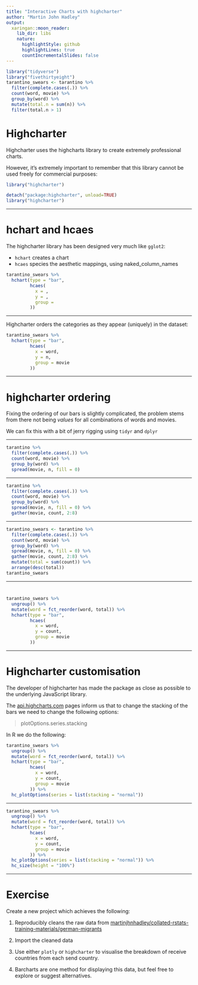 ```yaml
---
title: "Interactive Charts with highcharter"
author: "Martin John Hadley"
output:
  xaringan::moon_reader:
    lib_dir: libs
    nature:
      highlightStyle: github
      highlightLines: true
      countIncrementalSlides: false
---
```


```r
library("tidyverse")
library("fivethirtyeight")
tarantino_swears <- tarantino %>%
  filter(complete.cases(.)) %>%
  count(word, movie) %>%
  group_by(word) %>%
  mutate(total.n = sum(n)) %>%
  filter(total.n > 1) 
```

# Highcharter

Highcharter uses the highcharts library to create extremely professional charts.

However, it's extremely important to remember that this library cannot be used freely for commercial purposes:

```r
library("highcharter")
```

```r
detach("package:highcharter", unload=TRUE)
library("highcharter")
```

---

# hchart and hcaes

The highcharter library has been designed very much like `gglot2`:

- `hchart` creates a chart
- `hcaes` species the aesthetic mappings, using naked_column_names

```r
tarantino_swears %>%
  hchart(type = "bar",
         hcaes(
           x = ,
           y = ,
           group = 
         ))
```

---

Highcharter orders the categories as they appear (uniquely) in the dataset:

```r
tarantino_swears %>%
  hchart(type = "bar",
         hcaes(
           x = word,
           y = n,
           group = movie
         ))
```

---

# highcharter ordering

Fixing the ordering of our bars is slightly complicated, the problem stems from there not being *values* for all combinations of words and movies.

We can fix this with a bit of jerry rigging using `tidyr` and `dplyr`

---

```r
tarantino %>%
  filter(complete.cases(.)) %>%
  count(word, movie) %>%
  group_by(word) %>%
  spread(movie, n, fill = 0)
```

---

```r
tarantino %>%
  filter(complete.cases(.)) %>%
  count(word, movie) %>%
  group_by(word) %>%
  spread(movie, n, fill = 0) %>%
  gather(movie, count, 2:8)
```

---

```r
tarantino_swears <- tarantino %>%
  filter(complete.cases(.)) %>%
  count(word, movie) %>%
  group_by(word) %>%
  spread(movie, n, fill = 0) %>%
  gather(movie, count, 2:8) %>%
  mutate(total = sum(count)) %>%
  arrange(desc(total))
tarantino_swears
```

---

# 

```r
tarantino_swears %>%
  ungroup() %>%
  mutate(word = fct_reorder(word, total)) %>%
  hchart(type = "bar",
         hcaes(
           x = word,
           y = count,
           group = movie
         ))
```

---

# Highcharter customisation

The developer of highcharter has made the package as close as possible to the underlying JavaScript library.

The [api.highcharts.com](https://api.highcharts.com) pages inform us that to change the stacking of the bars we need to change the following options:

> plotOptions.series.stacking

In R we do the following:

```r
tarantino_swears %>%
  ungroup() %>%
  mutate(word = fct_reorder(word, total)) %>%
  hchart(type = "bar",
         hcaes(
           x = word,
           y = count,
           group = movie
         )) %>%
  hc_plotOptions(series = list(stacking = "normal"))
```

---

```r
tarantino_swears %>%
  ungroup() %>%
  mutate(word = fct_reorder(word, total)) %>%
  hchart(type = "bar",
         hcaes(
           x = word,
           y = count,
           group = movie
         )) %>%
  hc_plotOptions(series = list(stacking = "normal")) %>%
  hc_size(height = "100%")
```

---

# Exercise

Create a new project which achieves the following:

1. Reproducibly cleans the raw data from [martinjhnhadley/collated-rstats-training-materials/german-migrants](https://goo.gl/2LwAWh)

1. Import the cleaned data

1. Use either `plotly` or `highcharter` to visualise the breakdown of receive countries from each send country.

1. Barcharts are one method for displaying this data, but feel free to explore or suggest alternatives.
